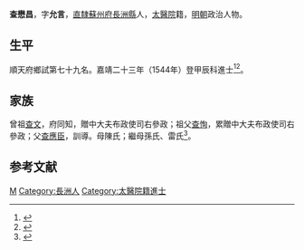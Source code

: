 {{明清人物信息框
| 姓名 = 查懋昌
| 原名 =
| 圖片名稱= 
| 圖片大小 =
| 圖片說明 = 
| 最高職務 =
| 國家 = 大明 
| 爵位 =
| 籍貫 = [[南直隸|直隸]][[蘇州府|蘇州府]][[長洲縣|長洲縣]]
| 族裔 = 
| 字號 = 
| 諡號 =
| 出生日期 = 十月十五日
| 出生地點 = 
| 逝世日期 = 卒年不詳 
| 逝世地點 =
| 墓葬 =
| 配偶 = 徐氏
| 親屬 = 
| 出身 =
* 嘉靖二十三年甲辰科進士出身
| 經歷 =
| 著作 =  
}}
'''查懋昌'''{{BD|1506年||？年||Z}}，字'''允言'''，[[南直隸|直隸]][[蘇州府|蘇州府]][[長洲縣|長洲縣]]人，[[太醫院|太醫院]]籍，[[明朝|明朝]]政治人物。

== 生平 ==
順天府鄉試第七十九名。嘉靖二十三年（1544年）登甲辰科進士<ref>{{Cite book|title=《皇明贡举考》卷五|author=[[张朝瑞|张朝瑞]]|publisher=《续修四库全书》史部第828册|year=|isbn=|location=|pages=}}</ref><ref>{{Cite book|title=贡举志五种 上|author=鲁小俊，江俊伟著|publisher=武汉大学出版社|year=2009|isbn=978-7-307-07043-1|location=武汉|pages=}}</ref>。

== 家族 ==
曾祖[[查文|查文]]，府同知，贈中大夫布政使司右參政；祖父[[查恂|查恂]]，累贈中大夫布政使司右參政；父[[查應臣|查應臣]]，訓導。母陳氏；繼母孫氏、雷氏<ref>{{Cite book|title=天一阁藏明代科举录选刊 登科录 点校本|author=龚延明主编|publisher=宁波出版社|year=2016|isbn=978-7-5526-2320-8|location=宁波|pages=|quote=《天一閣藏明代科舉錄選刊.登科錄》之《嘉靖二十三年甲辰科進士登科錄》}}</ref>。

==参考文献==
{{reflist}}

{{嘉靖二十三年甲辰科殿試金榜}}

{{Authority control}}
{{DEFAULTSORT:Zha Maochang}}
[[Category:查姓|M]]
[[Category:長洲人|Category:長洲人]]
[[Category:太醫院籍進士|Category:太醫院籍進士]]